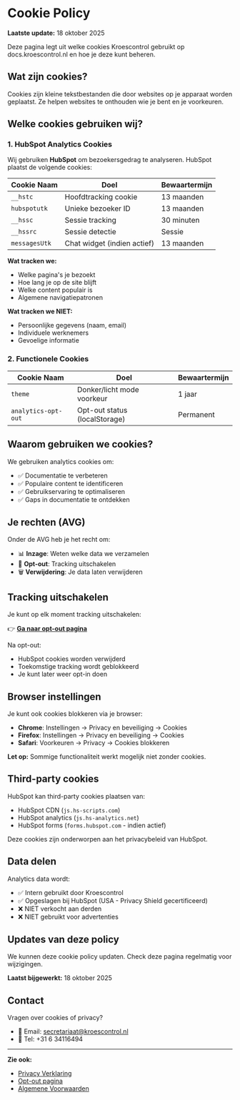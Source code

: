 # Cookie Policy

**Laatste update:** 18 oktober 2025

Deze pagina legt uit welke cookies Kroescontrol gebruikt op docs.kroescontrol.nl en hoe je deze kunt beheren.

## Wat zijn cookies?

Cookies zijn kleine tekstbestanden die door websites op je apparaat worden geplaatst. Ze helpen websites te onthouden wie je bent en je voorkeuren.

## Welke cookies gebruiken wij?

### 1. HubSpot Analytics Cookies

Wij gebruiken **HubSpot** om bezoekersgedrag te analyseren. HubSpot plaatst de volgende cookies:

| Cookie Naam | Doel | Bewaartermijn |
|-------------|------|---------------|
| `__hstc` | Hoofdtracking cookie | 13 maanden |
| `hubspotutk` | Unieke bezoeker ID | 13 maanden |
| `__hssc` | Sessie tracking | 30 minuten |
| `__hssrc` | Sessie detectie | Sessie |
| `messagesUtk` | Chat widget (indien actief) | 13 maanden |

**Wat tracken we:**
- Welke pagina's je bezoekt
- Hoe lang je op de site blijft
- Welke content populair is
- Algemene navigatiepatronen

**Wat tracken we NIET:**
- Persoonlijke gegevens (naam, email)
- Individuele werknemers
- Gevoelige informatie

### 2. Functionele Cookies

| Cookie Naam | Doel | Bewaartermijn |
|-------------|------|---------------|
| `theme` | Donker/licht mode voorkeur | 1 jaar |
| `analytics-opt-out` | Opt-out status (localStorage) | Permanent |

## Waarom gebruiken we cookies?

We gebruiken analytics cookies om:
- ✅ Documentatie te verbeteren
- ✅ Populaire content te identificeren
- ✅ Gebruikservaring te optimaliseren
- ✅ Gaps in documentatie te ontdekken

## Je rechten (AVG)

Onder de AVG heb je het recht om:
- 📊 **Inzage**: Weten welke data we verzamelen
- 🚫 **Opt-out**: Tracking uitschakelen
- 🗑️ **Verwijdering**: Je data laten verwijderen

## Tracking uitschakelen

Je kunt op elk moment tracking uitschakelen:

👉 **[Ga naar opt-out pagina](/opt-out)**

Na opt-out:
- HubSpot cookies worden verwijderd
- Toekomstige tracking wordt geblokkeerd
- Je kunt later weer opt-in doen

## Browser instellingen

Je kunt ook cookies blokkeren via je browser:
- **Chrome**: Instellingen → Privacy en beveiliging → Cookies
- **Firefox**: Instellingen → Privacy en beveiliging → Cookies
- **Safari**: Voorkeuren → Privacy → Cookies blokkeren

**Let op:** Sommige functionaliteit werkt mogelijk niet zonder cookies.

## Third-party cookies

HubSpot kan third-party cookies plaatsen van:
- HubSpot CDN (`js.hs-scripts.com`)
- HubSpot analytics (`js.hs-analytics.net`)
- HubSpot forms (`forms.hubspot.com` - indien actief)

Deze cookies zijn onderworpen aan het privacybeleid van HubSpot.

## Data delen

Analytics data wordt:
- ✅ Intern gebruikt door Kroescontrol
- ✅ Opgeslagen bij HubSpot (USA - Privacy Shield gecertificeerd)
- ❌ NIET verkocht aan derden
- ❌ NIET gebruikt voor advertenties

## Updates van deze policy

We kunnen deze cookie policy updaten. Check deze pagina regelmatig voor wijzigingen.

**Laatst bijgewerkt:** 18 oktober 2025

## Contact

Vragen over cookies of privacy?
- 📧 Email: secretariaat@kroescontrol.nl
- 📱 Tel: +31 6 34116494

---

**Zie ook:**
- [Privacy Verklaring](/juridisch/privacy)
- [Opt-out pagina](/opt-out)
- [Algemene Voorwaarden](/juridisch/algemene-voorwaarden)
